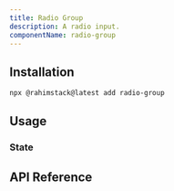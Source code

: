 ```yaml
---
title: Radio Group
description: A radio input.
componentName: radio-group
---
```


<ComponentPreview name="radio-group-demo" />

## Installation

```bash
npx @rahimstack@latest add radio-group
```

## Usage

### State

<ComponentPreview name="radio-group-state-demo" />


## API Reference

<ComponentAnatomy name="radio-group" />
